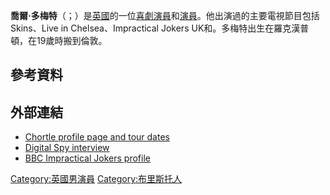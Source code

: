 {{Infobox person
| name         = Joel Dommett
| image        = 
| caption      = 
| birth_date   = {{birth date and age|1985|06|08|df=y}}  
| birth_name   = Joel Patrick Dommett
| birth_place  = 英格蘭格洛斯特郡Rockhampton
| years_active = 2007–現在
| occupation   = 喜劇演員，演員
| website      = http://www.joeldommett.com 
}}
'''喬爾·多梅特'''（{{lang-en|'''Joel Dommett'''}}；{{bd|1985年|6月8日}}）是[[英國|英國]]的一位[[喜劇演員|喜劇演員]]和[[演員|演員]]。他出演過的主要電視節目包括Skins、Live in Chelsea、Impractical Jokers UK和{{link-en|我是個名人...帶我離開這！|I'm a Celebrity...Get Me Out of Here!}}。多梅特出生在羅克漢普頓，在19歲時搬到倫敦。
==參考資料==
{{Reflist}}
==外部連結==
*[http://www.chortle.co.uk/comics/j/33484/joel_dommett Chortle profile page and tour dates]{{Wayback|url=http://www.chortle.co.uk/comics/j/33484/joel_dommett |date=20201221020751 }}
*[http://www.digitalspy.co.uk/showbiz/interviews/a488304/joel-dommett-interview-mtv-said-i-was-too-old-for-them.html Digital Spy interview]{{Wayback|url=http://www.digitalspy.co.uk/showbiz/interviews/a488304/joel-dommett-interview-mtv-said-i-was-too-old-for-them.html |date=20150924171407 }}
*[http://www.bbc.co.uk/programmes/p00zwscm/profiles/joel-dommett BBC Impractical Jokers profile]{{Wayback|url=http://www.bbc.co.uk/programmes/p00zwscm/profiles/joel-dommett |date=20121203024120 }}
[[Category:英國男演員|Category:英國男演員]]
[[Category:布里斯托人|Category:布里斯托人]]